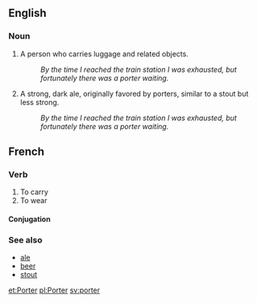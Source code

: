 ==English==

===Noun===
# A person who carries luggage and related objects.
#: ''By the time I reached the train station I was exhausted, but fortunately there was a porter waiting.''
# A strong, dark ale, originally favored by porters, similar to a stout but less strong.
#: ''By the time I reached the train station I was exhausted, but fortunately there was a porter waiting.'' <!-- I suspect, alas, that this will have to change. -->

==French==
===Verb===
# To carry
# To wear
====Conjugation====
{{fr-conj-er|port|avoir}}
===See also===
*[[ale]]
*[[beer]]
*[[stout]]

[[et:Porter]]
[[pl:Porter]]
[[sv:porter]]
